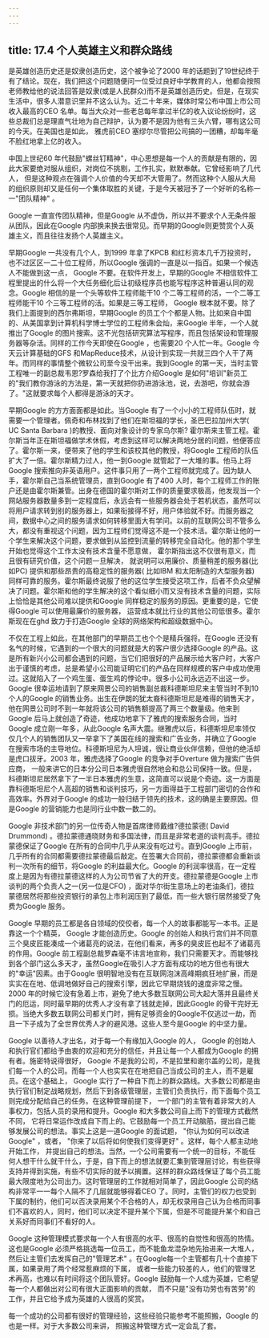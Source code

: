 ```yaml
---
---
---
```

title: 17.4 个人英雄主义和群众路线
---




是英雄创造历史还是奴隶创造历史，这个被争论了2000 年的话题到了19世纪终于有了结论。现在，我们把这个问题随便问一位受过良好中学教育的人，他都会按照老师教给他的说法回答是奴隶(或是人民群众)而不是英雄创造历史。但是，在现实生活中，很多人潜意识里并不这么认为。近二十年来，媒体时常公布中国上市公司收入最高的CEO 名单。每当大众对一些老总每年拿过半亿的收入议论纷纷时，这些总裁们总是理直气壮地为自己辩护，认为要不是因为他有三头六臂，哪有这公司的今天。在美国也是如此， 雅虎前CEO 塞缪尔尽管把公司搞的一团糟，却每年毫不脸红地拿上亿的收入。

中国上世纪60 年代鼓励"螺丝钉精神"，中心思想是每一个人的贡献是有限的，因此大家要绝对服从组织，对岗位不挑剔，工作扎实，默默奉献。它曾经影响了几代人， 但是这种观点在强调个人价值的今天却不大管用了。然而这种个人服从大局的组织原则却又是任何一个集体取胜的关键，于是今天被冠予了一个好听的名称一一"团队精神" 。

Google 一直宣传团队精神，但是Google 从不虚伪，所以并不要求个人无条件服从团队，因此在Google 内部换来换去很常见。而早期的Google则更赞赏个人英雄主义，而且往往发扬个人英雄主义。

早期Google 一共没有几个人，到1999 年拿了KPCB 和红杉资本几千万投资时，也不过区区一二十位工程师，所以Google 强调的一直是以一指百。如果一个候选人不能做到这一点， Google 不要。在软件开发上，早期的Google 不相信软件工程里提出的什么将一个大任务细化后让初级程序员也能写程序这种普遍认同的观念。Google 相信的是一个头等软件工程师能干10 个二等工程师的活，一个二等工程师能干10 个三等工程师的活。如果是三等工程师， Google 根本就不要。除了我们上面提到的西尔弗斯坦，早期Google 的员工个个都是人物。比如来自中国的、从美国拿到计算机科学博士学位的工程师朱会灿，来Google 半年，一个人就推出了Google 的图片搜索。这不光包括研究算法写程序，而且包括架设和管理服务器等杂活。同样的工作今天即使在Google ，也需要20 个人忙一年。Google 今天云计算基础的GFS 和MapReduce技术，从设计到实现一共就三四个人干了两年。而同样的事情整个微软公司至今没干出来。我到Google 的第一天，当时主管工程唯一的副总裁韦恩?罗森给我打了个比方介绍Google 是如何"培训"新员工的"我们教你游泳的方法是，第一天就把你扔进游泳池，说，去游吧，你就会游了。"这就要求每个人都得是游泳的天才。

早期Google 的方方面面都是如此。当Google 有了一个小小的工程师队伍时，就需要一个管理者。佩奇和布林找到了他们在斯坦福的学长，圣巴巴拉加州大学( UC Santa Barbara )的教授、面向对象设计的专家乌尔斯? 霍尔斯来主管工程。霍尔斯当年正在斯坦福做学术休假，考虑到这样可以解决两地分居的问题，他便答应了。霍尔斯一来，便带来了他的学生和该校其他的教授，将Google 工程师的队伍扩大了一倍。霍尔斯精力过人，他一到Google 就管起了一大堆的事。他马上将Google 搜索推向非英语用户。这件事只用了一两个工程师就完成了。因为缺人手，霍尔斯自己当系统管理员，直到Google 有了400 人时，每个工程师工作的账户还是由霍尔斯兼管。出身在德国的霍尔斯对工作的质量要求极高，他发现当一个网站服务器数量多到一定程度后，永远会有一些服务器会处于若机状态，虽然可以将用户请求转到别的服务器上，如果衔接得不好，用户体验就不好。而服务器之间，数据中心之间的服务请求如何转移里面大有学问。以前的互联网公司不管多么大，都没有重视这个问题，因为工程师们觉得这不是一个技术活。霍尔斯让他的一个学生来解决这个问题，要求做到从监控到流量的转移完全自动化。他的那个学生开始也觉得这个工作太没有技术含量不愿意做， 霍尔斯指出这不仅很有意义，而且很有研究价值，这个问题一旦解决， 就说明可以用廉价、质量稍差的服务器(比如PC) 提供和那些昂贵的高稳定性的服务器( 比如IBM 和太阳制造的大型服务器)同样可靠的服务。霍尔斯最终说服了他的这位学生接受这项工作，后者不负众望解决了问题。霍尔斯和他的学生解决的这个看似细小而又没有技术含量的问题，实际上恰恰是其他公司难以提供和Google 同样稳定的服务的原因。更重要的是，它使得Google 可以使用最廉价的服务器， 运营成本就比行业的其他公司低很多。霍尔斯现在在ghd 致力于打造Google 全球的网络架构和超级数据中心。

不仅在工程上如此，在其他部门的早期员工也个个是精兵强将。在Google 还没有名气的时候，它遇到的一个很大的问题就是大的客户很少选择Google 的产品。这是所有新兴小公司都会遇到的问题，当它们把很好的产品展示给大客户时，大客户出于谨慎的考虑，总是希望小公司能证明它们的产品在同样规模的客户中成功使用过。这就陷入了一个鸡生蛋、蛋生鸡的悖论中。很多小公司永远迈不出这一步。Google 很幸运地请到了原来网景公司的销售副总裁科德斯坦尼来主管当时不到10 个人的Google 的销售业务。出生在伊朗的犹太裔科德斯坦尼是难得的销售天才，他在网景公司时不到一年就将该公司的销售额提高了两三个数量级。他来到Google 后马上就创造了奇迹，他成功地拿下了雅虎的搜索服务合同，当时Google 成立刚一年多，从此Google 名声大震。继雅虎以后，科德斯坦尼率领仅仅几个人的销售团队又一举拿下了美国在线的搜索和广告业务，并确立了Google 在搜索市场的主导地位。科德斯坦尼为人坦诚，很让商业伙伴信赖，但他的绝活却是虎口拔牙。2003 年，雅虎选择了Google 的竞争对手Overture 做为搜索广告供应商， 一般来讲它的日本分公司日本雅虎很自然地会和总公司保持一致。但是，科德斯坦尼居然拿下了一半日本雅虎的生意，这简直可以说是个奇迹。这一方面是靠科德斯坦尼个人高超的销售和谈判技巧，另一方面得益于工程部门密切的合作和高效率。外界对于Google 的成功一般归结于领先的技术，这的确是主要原因。但是Google 的营销能力也是同行业中数一数二的。

Google 非技术部门的另一位传奇人物是首席律师戴维?德拉蒙德( David Drummond) 。德拉蒙德通晓财务和多国法律，而且是非常老道的谈判高手。德拉蒙德保证了Google 在所有的合同中几乎从来没有吃过亏。直到Google 上市前，几乎所有的合同都需要德拉蒙德最后敲定。在签署大合同前，德拉蒙德都会重新谈判一次所有的细节，将Google 的利益最大化。Google 的利润率很高，在一定程度上是因为有德拉蒙德这样的人为公司节省了大的开支。德拉蒙德是Google 上市谈判的两个负责人之一(另一位是CFO) ，面对华尔街生意场上的老油条们，德拉蒙德居然将那些投资银行的承包上市利润压到了最低，而一些大银行居然接受了免费为Google 服务。

Google 早期的员工都是各自领域的佼佼者，每一个人的故事都能写一本书。正是靠这一个个精英， Google 才能创造历史。Google 的创始人和执行宫们并不同意三个臭皮匠能凑成一个诸葛亮的说法，在他们看来，再多的臭皮匠也起不了诸葛亮的作用。Google 前工程副总裁罗森毫不讳言地宣称，我们只需要天才。而能够找到各个部门这么多天才，虽然Google在吸引人才方面有成功的地方但也有很大的"幸运"因素。由于Google 很明智地没有在互联网泡沫高峰期疯狂地扩展，而是实实在在地、低调地做好自己的搜索引擎，因此它早期烧钱的速度非常之慢。2000 年的时候它没有急着上市，避免了绝大多数互联网公司大起大落并且最终关门的厄运，同时最早期的优秀人才没有拿了钱就走掉，因此Google 的骨干完好无损。当绝大多数五联网公司都关门时，拥有足够资金的Google不仅逃过一劫，而且一下子成为了全世界优秀人才的避风港。这些人至今是Google 的中坚力量。

Google 以善待人才出名，对于每一个有缘加入Google 的人， Google 的创始人和执行官们都给予由衷的欢迎和充分的信任，并且让每一个人都成为Google 的拥有者。施密特说得很好， Google 不是我的公司，不是拉里和谢尔盖的公司，是我们每一个人的公司。而每一个人也实实在在地把自己当成公司的主人，而不是雇员。在这个基础上， Google 实行了一种自下而上的群众路线。大多数公司都是由执行官们制定战略规划，然后下到各级管理层，主管们负责执行，而下面每个员工则完成分配给自己的任务。在这种管理前提下， 一个部门的主管有着非常大的人事权力，包括人员的录用和提升。Google 和大多数公司自上而下的管理方式截然不同， 它将日常运作改成自下而上的。它鼓励每一个员工开动脑筋，提出自己能够发展公司的想法。事实上这是一道Google 的面试题， "你认为如何可以改进Google" ，或者， "你来了以后将如何使我们变得更好" 。这样，每个人都主动地开始工作， 并提出自己的想法。当然，一个公司需要有一个统一的目标，不能任何人想干什么就干什么，于是，自下而上的想法就要汇集到管理层讨论，有些获得支持并得到实施，有些不切实际的就予以搁置。这样的群众路线保证了每个员工能最大限度地为公司出力。这时管理层的工作就相对简单了，因此Google 公司的结构非常平一一每个人隔不了几层就能够得着CEO 了。同时，主管们的权力也受到下属的制约，他们可以否决录用某个不合格的人，却无权录用自己认为合格而同事们不喜欢的人，同时，他们可以决定不提升某个下属，但是不可能提升某个和自己关系好而同事们不看好的人。

Google 这种管理模式要求每一个人有很高的水平、很高的自觉性和很高的热情。这也是Google 必须严格挑选每一位员工，而不能鱼龙混杂地先抬进来一大堆人， 然后让主管们去发挥自己的"管理艺术" 。在Google每一个主管都有几十个直接下属，如果录用了两个经常惹麻烦的下属， 或者一些能力较差的人，他们的管理艺术再高，也难以有时间将这个团队管好。Google 鼓励每一个人成为英雄，它希望每一个人都做出对公司有很大正面影响的贡献， 而不只是"没有功劳也有苦劳"的工作，并且它给予成为英雄的人很高的奖赏。

每一个成功的公司都有很好的管理经验，这些经验只能参考不能照搬，Google 的也是一样。对于大多数公司来讲， 照搬这种管理方式一定会乱了套。